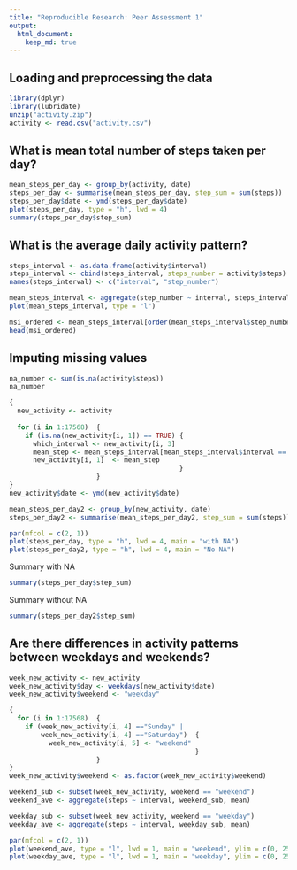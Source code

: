```yaml
---
title: "Reproducible Research: Peer Assessment 1"
output: 
  html_document:
    keep_md: true
---
```



## Loading and preprocessing the data

``` r
library(dplyr)
library(lubridate)
unzip("activity.zip")
activity <- read.csv("activity.csv")

```

## What is mean total number of steps taken per day?

``` r
mean_steps_per_day <- group_by(activity, date)
steps_per_day <- summarise(mean_steps_per_day, step_sum = sum(steps))
steps_per_day$date <- ymd(steps_per_day$date)
plot(steps_per_day, type = "h", lwd = 4)
summary(steps_per_day$step_sum)
```

## What is the average daily activity pattern?

``` r
steps_interval <- as.data.frame(activity$interval)
steps_interval <- cbind(steps_interval, steps_number = activity$steps)
names(steps_interval) <- c("interval", "step_number")

mean_steps_interval <- aggregate(step_number ~ interval, steps_interval, mean)
plot(mean_steps_interval, type = "l")

msi_ordered <- mean_steps_interval[order(mean_steps_interval$step_number, decreasing = TRUE),]
head(msi_ordered)
```
## Imputing missing values
```r
na_number <- sum(is.na(activity$steps))
na_number

{ 
  new_activity <- activity
  
  for (i in 1:17568)  {
    if (is.na(new_activity[i, 1]) == TRUE) {
      which_interval <- new_activity[i, 3]
      mean_step <- mean_steps_interval[mean_steps_interval$interval == which_interval, 2]
      new_activity[i, 1]  <- mean_step
                                           }
                      }
}
new_activity$date <- ymd(new_activity$date)

mean_steps_per_day2 <- group_by(new_activity, date)
steps_per_day2 <- summarise(mean_steps_per_day2, step_sum = sum(steps))

par(mfcol = c(2, 1))
plot(steps_per_day, type = "h", lwd = 4, main = "with NA")
plot(steps_per_day2, type = "h", lwd = 4, main = "No NA")
```

Summary with NA
```r
summary(steps_per_day$step_sum)
```

Summary without NA
```r
summary(steps_per_day2$step_sum)
```

## Are there differences in activity patterns between weekdays and weekends?
```r
week_new_activity <- new_activity
week_new_activity$day <- weekdays(new_activity$date)
week_new_activity$weekend <- "weekday"

{
  for (i in 1:17568)  {
    if (week_new_activity[i, 4] =="Sunday" | 
        week_new_activity[i, 4] =="Saturday")  {
          week_new_activity[i, 5] <- "weekend"
                                               }
                      }
}
week_new_activity$weekend <- as.factor(week_new_activity$weekend)

weekend_sub <- subset(week_new_activity, weekend == "weekend")
weekend_ave <- aggregate(steps ~ interval, weekend_sub, mean)

weekday_sub <- subset(week_new_activity, weekend == "weekday")
weekday_ave <- aggregate(steps ~ interval, weekday_sub, mean)

par(mfcol = c(2, 1))
plot(weekend_ave, type = "l", lwd = 1, main = "weekend", ylim = c(0, 250))
plot(weekday_ave, type = "l", lwd = 1, main = "weekday", ylim = c(0, 250))
```

